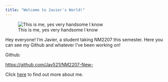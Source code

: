```yaml
---
title: "Welcome to Javier's World!"
---
```


![This is me, yes very handsome I know](LinkedinPic.jpg){fig-align="center"}

Hey everyone! I'm Javier, a student taking NM2207 this semester. Here you can see my Github and whatever I've been working on!

Github:

<https://github.com/Jav521/NM2207-New->

Click [here](https://jav521.github.io/about.html) to find out more about me.

